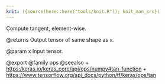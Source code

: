 ```yaml
---
knit: ({source(here::here("tools/knit.R")); knit_man_src})
---
```

Compute tangent, element-wise.

@returns
    Output tensor of same shape as `x`.

@param x Input tensor.

@export
@family ops
@seealso
+ <https:/keras.io/keras_core/api/ops/numpy#tan-function>
+ <https://www.tensorflow.org/api_docs/python/tf/keras/ops/tan>
